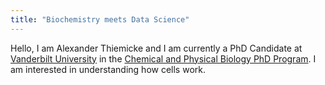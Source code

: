 ```yaml
---
title: "Biochemistry meets Data Science"
---
```


Hello, I am Alexander Thiemicke and I am currently a PhD Candidate at [Vanderbilt University](https://www.vanderbilt.edu/) in the [Chemical and Physical Biology PhD Program](https://medschool.vanderbilt.edu/cpb/person/alexander-thiemicke/). I am interested in understanding how cells work.

